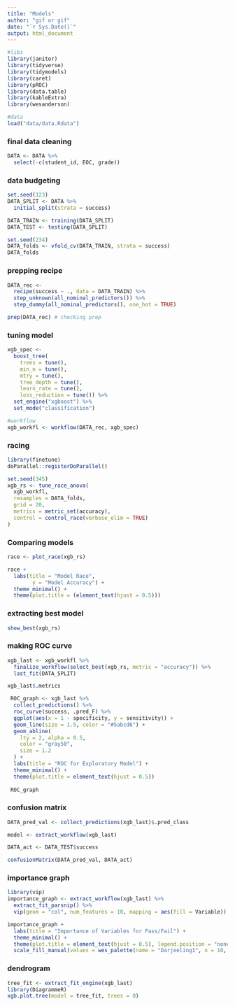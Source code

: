 ```yaml
---
title: "Models"
author: "gif or gif"
date: "`r Sys.Date()`"
output: html_document
---
```


```r
#libs
library(janitor)
library(tidyverse)
library(tidymodels)
library(caret)
library(pROC)
library(data.table)
library(kableExtra)
library(wesanderson)
```

```r
#data
load("data/data.Rdata")
```

### final data cleaning
```r
DATA <- DATA %>%
  select(-c(student_id, EOC, grade))
```

### data budgeting
```r
set.seed(123)
DATA_SPLIT <- DATA %>%
  initial_split(strata = success)

DATA_TRAIN <- training(DATA_SPLIT)
DATA_TEST <- testing(DATA_SPLIT)

set.seed(234)
DATA_folds <- vfold_cv(DATA_TRAIN, strata = success)
DATA_folds
```

### prepping recipe
```r
DATA_rec <-
  recipe(success ~ ., data = DATA_TRAIN) %>%
  step_unknown(all_nominal_predictors()) %>%
  step_dummy(all_nominal_predictors(), one_hot = TRUE)

prep(DATA_rec) # checking prep
```

### tuning model
```r
xgb_spec <-
  boost_tree(
    trees = tune(),
    min_n = tune(),
    mtry = tune(),
    tree_depth = tune(),
    learn_rate = tune(),
    loss_reduction = tune()) %>%
  set_engine("xgboost") %>%
  set_mode("classification")

#workflow
xgb_workfl <- workflow(DATA_rec, xgb_spec)
```

### racing 
```r
library(finetune)
doParallel::registerDoParallel()

set.seed(345)
xgb_rs <- tune_race_anova(
  xgb_workfl,
  resamples = DATA_folds,
  grid = 20,
  metrics = metric_set(accuracy),
  control = control_race(verbose_elim = TRUE)
)
```

### Comparing models
```r
race <- plot_race(xgb_rs) 

race +
  labs(title = "Model Race",
        y = "Model Accuracy") +
  theme_minimal() +
  theme(plot.title = (element_text(hjust = 0.5)))
```

### extracting best model
```r
show_best(xgb_rs)
```

### making ROC curve
```r
xgb_last <- xgb_workfl %>%
  finalize_workflow(select_best(xgb_rs, metric = "accuracy")) %>%
  last_fit(DATA_SPLIT)

xgb_last$.metrics

 ROC_graph <- xgb_last %>%
  collect_predictions() %>%
  roc_curve(success, .pred_F) %>%
  ggplot(aes(x = 1 - specificity, y = sensitivity)) +
  geom_line(size = 1.5, color = "#5abcd6") +
  geom_abline(
    lty = 2, alpha = 0.5,
    color = "gray50",
    size = 1.2
  ) +
  labs(title = "ROC for Exploratory Model") +
  theme_minimal() +
  theme(plot.title = element_text(hjust = 0.5))
 
 ROC_graph
```

### confusion matrix
```r
DATA_pred_val <- collect_predictions(xgb_last)$.pred_class

model <- extract_workflow(xgb_last)

DATA_act <- DATA_TEST$success

confusionMatrix(DATA_pred_val, DATA_act)
```

### importance graph
```r
library(vip)
importance_graph <- extract_workflow(xgb_last) %>%
  extract_fit_parsnip() %>%
  vip(geom = "col", num_features = 10, mapping = aes(fill = Variable))

importance_graph +
  labs(title = "Importance of Variables for Pass/Fail") +
  theme_minimal() +
  theme(plot.title = element_text(hjust = 0.5), legend.position = "none") +
  scale_fill_manual(values = wes_palette(name = "Darjeeling1", n = 10, type = "continuous"))
```

### dendrogram
```r
tree_fit <- extract_fit_engine(xgb_last)
library(DiagrammeR)
xgb.plot.tree(model = tree_fit, trees = 0)
```